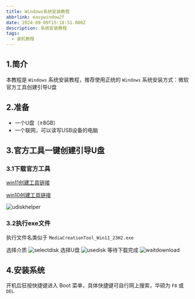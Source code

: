 ---
title: Windows系统安装教程
abbrlink: easywindow2f
date: 2024-09-09T15:18:51.000Z
description: 系统安装教程
tags:
  - 装机教程
---


## 1.简介
本教程是 `Windows` 系统安装教程，推荐使用正统的 `Windows` 系统安装方式：微软官方工具创建引导U盘

## 2.准备
* 一个U盘（≥8GB）
* 一个联网，可以读写USB设备的电脑


## 3.官方工具一键创建引导U盘

### 3.1下载官方工具
[win11创建工具链接](https://www.microsoft.com/zh-cn/software-download/windows11)

[win10创建工具链接](https://www.microsoft.com/zh-cn/software-download/windows10)

<Image src={udiskhelper} alt="udiskhelper" loading="eager" />

### 3.2执行exe文件

执行文件名类似于 `MediaCreationTool_Win11_23H2.exe`

选择介质
<Image src={selectdisk} alt="selectdisk" loading="eager" />
选择U盘
<Image src={usedisk} alt="usedisk" loading="eager" />
等待下载完成
<Image src={waitdownload} alt="waitdownload" loading="eager" />

## 4.安装系统
开机后狂按快捷键进入 Boot 菜单，具体快捷键可自行网上搜索，华硕为 `F8` 或 `DEL`